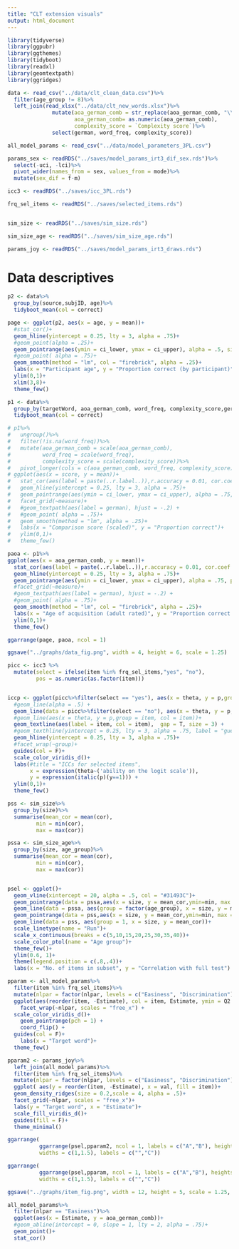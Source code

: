 ```yaml
---
title: "CLT extension visuals"
output: html_document
---
```

```r
library(tidyverse)
library(ggpubr)
library(ggthemes)
library(tidyboot)
library(readxl)
library(geomtextpath)
library(ggridges)
```


```r
data <- read_csv("../data/clt_clean_data.csv")%>%
  filter(age_group != 8)%>%
  left_join(read_xlsx("../data/clt_new_words.xlsx")%>%
              mutate(aoa_german_comb = str_replace(aoa_german_comb, "\\,", "\\."),
                     aoa_german_comb= as.numeric(aoa_german_comb), 
                     complexity_score = `Complexity score`)%>%
              select(german, word_freq, complexity_score))

all_model_params <- read_csv("../data/model_parameters_3PL.csv")

params_sex <- readRDS("../saves/model_params_irt3_dif_sex.rds")%>%
  select(-uci, -lci)%>%
  pivot_wider(names_from = sex, values_from = mode)%>%
  mutate(sex_dif = f-m)

icc3 <- readRDS("../saves/icc_3PL.rds")

frq_sel_items <- readRDS("../saves/selected_items.rds")


sim_size <- readRDS("../saves/sim_size.rds")

sim_size_age <- readRDS("../saves/sim_size_age.rds")

params_joy <- readRDS("../saves/model_params_irt3_draws.rds")
```

# Data descriptives

```r
p2 <- data%>%
  group_by(source,subjID, age)%>%
  tidyboot_mean(col = correct)

page <- ggplot(p2, aes(x = age, y = mean))+
  #stat_cor()+
  geom_hline(yintercept = 0.25, lty = 3, alpha = .75)+
  #geom_point(alpha = .25)+
  geom_pointrange(aes(ymin = ci_lower, ymax = ci_upper), alpha = .5, size = .25)+
  #geom_point( alpha = .75)+
  geom_smooth(method = "lm", col = "firebrick", alpha = .25)+
  labs(x = "Participant age", y = "Proportion correct (by participant)")+
  ylim(0,1)+
  xlim(3,8)+
  theme_few()
```

```r
p1 <- data%>%
  group_by(targetWord, aoa_german_comb, word_freq, complexity_score,german)%>%
  tidyboot_mean(col = correct)

# p1%>%
#   ungroup()%>%
#   filter(!is.na(word_freq))%>%
#   mutate(aoa_german_comb = scale(aoa_german_comb), 
#          word_freq = scale(word_freq), 
#          complexity_score = scale(complexity_score))%>%
#   pivot_longer(cols = c(aoa_german_comb, word_freq, complexity_score), names_to = "measure", values_to = "score")%>%
# ggplot(aes(x = score, y = mean))+
#   stat_cor(aes(label = paste(..r.label..)),r.accuracy = 0.01, cor.coef.name = "r",label.y = 0.2)+
#   geom_hline(yintercept = 0.25, lty = 3, alpha = .75)+
#   geom_pointrange(aes(ymin = ci_lower, ymax = ci_upper), alpha = .75, pch = 1)+
#   facet_grid(~measure)+
#   #geom_textpath(aes(label = german), hjust = -.2) +
#   #geom_point( alpha = .75)+
#   geom_smooth(method = "lm", alpha = .25)+
#   labs(x = "Comparison score (scaled)", y = "Proportion correct")+
#   ylim(0,1)+
#   theme_few()

paoa <- p1%>%
ggplot(aes(x = aoa_german_comb, y = mean))+
  stat_cor(aes(label = paste(..r.label..)),r.accuracy = 0.01, cor.coef.name = "r",label.y = 0.85)+
  geom_hline(yintercept = 0.25, lty = 3, alpha = .75)+
  geom_pointrange(aes(ymin = ci_lower, ymax = ci_upper), alpha = .75, pch = 1)+
  #facet_grid(~measure)+
  #geom_textpath(aes(label = german), hjust = -.2) +
  #geom_point( alpha = .75)+
  geom_smooth(method = "lm", col = "firebrick", alpha = .25)+
  labs(x = "Age of acquisition (adult rated)", y = "Proportion correct (by item)")+
  ylim(0,1)+
  theme_few()
```

```r
ggarrange(page, paoa, ncol = 1)
```
```r
ggsave("../graphs/data_fig.png", width = 4, height = 6, scale = 1.25)
```

```r
picc <- icc3 %>% 
  mutate(select = ifelse(item %in% frq_sel_items,"yes", "no"),
         pos = as.numeric(as.factor(item)))


iccp <- ggplot(picc%>%filter(select == "yes"), aes(x = theta, y = p,group = item)) +
  #geom_line(alpha = .5) +
  geom_line(data = picc%>%filter(select == "no"), aes(x = theta, y = p,group = item), col = "grey", alpha = .5)+
  #geom_line(aes(x = theta, y = p,group = item, col = item))+
  geom_textline(aes(label = item, col = item),  gap = T, size = 3) +
  #geom_texthline(yintercept = 0.25, lty = 3, alpha = .75, label = "guessing",hjust = 0.8)+
  geom_hline(yintercept = 0.25, lty = 3, alpha = .75)+
  #facet_wrap(~group)+
  guides(col = F)+
  scale_color_viridis_d()+
  labs(#title = "ICCs for selected items",
       x = expression(theta~('ability on the logit scale')),
       y = expression(italic(p)(y==1))) +
  ylim(0,1)+
  theme_few()
```



```r
pss <- sim_size%>%
  group_by(size)%>%
  summarise(mean_cor = mean(cor),
         min = min(cor),
         max = max(cor))

pssa <- sim_size_age%>%
  group_by(size, age_group)%>%
  summarise(mean_cor = mean(cor),
         min = min(cor),
         max = max(cor))


psel <- ggplot()+
  geom_vline(xintercept = 20, alpha = .5, col = "#31493C")+
  geom_pointrange(data = pssa,aes(x = size, y = mean_cor,ymin=min, max = max, col = factor(age_group)),pch = 1, alpha = .5)+
  geom_line(data = pssa, aes(group = factor(age_group), x = size, y = mean_cor, col = factor(age_group)), alpha = .5)+
  geom_pointrange(data = pss,aes(x = size, y = mean_cor,ymin=min, max = max),pch = 1)+
  geom_line(data = pss, aes(group = 1, x = size, y = mean_cor))+
  scale_linetype(name = "Run")+
  scale_x_continuous(breaks = c(5,10,15,20,25,30,35,40))+
  scale_color_ptol(name = "Age group")+
  theme_few()+
  ylim(0.6, 1)+
  theme(legend.position = c(.8,.4))+
  labs(x = "No. of items in subset", y = "Correlation with full test")
```

```r
pparam <- all_model_params%>%
  filter(item %in% frq_sel_items)%>%
  mutate(nlpar = factor(nlpar, levels = c("Easiness", "Discrimination")))%>%
  ggplot(aes(reorder(item, -Estimate), col = item, Estimate, ymin = Q2.5, ymax = Q97.5)) +
	facet_wrap(~nlpar, scales = "free_x") +
  scale_color_viridis_d()+
	geom_pointrange(pch = 1) +
	coord_flip() +
  guides(col = F)+
	labs(x = "Target word")+
  theme_few()

pparam2 <- params_joy%>%
  left_join(all_model_params)%>%
  filter(item %in% frq_sel_items)%>%
  mutate(nlpar = factor(nlpar, levels = c("Easiness", "Discrimination")))%>%
  ggplot( aes(y = reorder(item, -Estimate), x = val, fill = item))+
  geom_density_ridges(size = 0.2,scale = 4, alpha = .5)+
  facet_grid(~nlpar, scales = "free_x")+
  labs(y = "Target word", x = "Estimate")+
  scale_fill_viridis_d()+
  guides(fill = F)+
  theme_minimal()
```

```r
ggarrange(
          ggarrange(psel,pparam2, ncol = 1, labels = c("A","B"), heights = c(1,1.2)),iccp,
          widths = c(1,1.5), labels = c("","C"))

ggarrange(
          ggarrange(psel,pparam, ncol = 1, labels = c("A","B"), heights = c(1,1)),iccp,
          widths = c(1,1.5), labels = c("","C"))
```


```r
ggsave("../graphs/item_fig.png", width = 12, height = 5, scale = 1.25, bg = "white")
```


```r
all_model_params%>%
  filter(nlpar == "Easiness")%>%
  ggplot(aes(x = Estimate, y = aoa_german_comb))+
  #geom_abline(intercept = 0, slope = 1, lty = 2, alpha = .75)+
  geom_point()+
  stat_cor()
```

